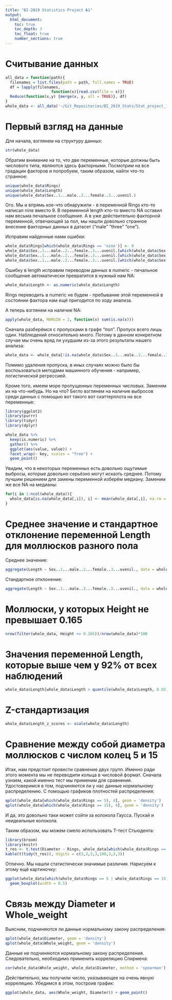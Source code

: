 ```yaml
---
title: "BI-2019 Statistics Project №1"
output: 
  html_document:
    toc: true 
    toc_depth: 3
    toc_float: true
    number_sections: true
---
```

# Считывание данных

```r
all_data = function(path){
  filenames = list.files(path = path, full.names = TRUE)
  df = lapply(filenames, 
                    function(x){read.csv(file = x)})
  Reduce(function(x,y) {merge(x, y, all = TRUE)}, df)
}
whole_data <- all_data('~/Git_Repositories/BI_2019_Stats/Stat_project_1/Data')
```


# Первый взгляд на данные

Для начала, взглянем на структуру данных:

```r
str(whole_data)
```

Обратим внимание на то, что две переменные, которые должны быть числового типа, являются здесь факторными. Посмотрим на все градации факторов и попробуем, таким образом, найти что-то странное:

```r
unique(whole_data$Rings)
unique(whole_data$Length)
unique(whole_data$Sex..1...male..2...female..3...uvenil.)

```

Ого. Мы и впрямь кое-что обнаружили - в переменной Rings кто-то написал nine вместо 9. В переменной length кто-то вместо NA оставил нам весьма печальное сообщение. А в уже действительно факторной переменной, отвечающей за пол, мы нашли довольно странное внесение факторных данных в датасет ("male"  "three" "one").

Исправим найденные нами ошибки:

```r
whole_data$Rings[which(whole_data$Rings == 'nine')] <- 9
whole_data$Sex..1...male..2...female..3...uvenil.[which(whole_data$Sex..1...male..2...female..3...uvenil. == 'male')] <- 1
whole_data$Sex..1...male..2...female..3...uvenil.[which(whole_data$Sex..1...male..2...female..3...uvenil. == 'three')] <- 3
whole_data$Sex..1...male..2...female..3...uvenil.[which(whole_data$Sex..1...male..2...female..3...uvenil. == 'one')] <- 1
```

Ошибку в length исправим переводом данных в numeric - печальное сообщение автоматически превратится в нужный нам NA:

```r
whole_data$Length <- as.numeric(whole_data$Length)
```

Rings переводить в numeric не будем - пребывание этой переменной в состоянии фактора нам ещё пригодится по ходу анализа.

А теперь взглянем на наличие NA:

```r
apply(whole_data, MARGIN = 2, function(x) sum(is.na(x)))
```

Сначала разберёмся с пропусками в графе "пол". Пропуск всего лишь один. Наблюдений относительно много. Потому в данном конкретном случае мы очень вряд ли ухудшим из-за этого результаты нашего анализа:

```r
whole_data <- whole_data[!is.na(whole_data$Sex..1...male..2...female..3...uvenil.), ]
```

Помимо удаления пропуска, в иных случаях можно было бы воспоьзоваться методами машинного обучения - например, логистической регрессией.


Кроме того, имеем море пропущенных переменных числовых. Заменим их на что-нибудь. Но на что?
Бегло взглянем на наличие выбросов среди данных с помощью вот такого вот скаттерплота на все переменные:

```r
library(ggplot2)
library(purrr)
library(tidyr)
library(dplyr)

whole_data %>%
  keep(is.numeric) %>% 
  gather() %>% 
  ggplot(aes(value, value)) +
  facet_wrap(~ key, scales = "free") +
  geom_point()
```

Увидим, что в некоторых переменных есть довольно ощутимые выбросы, которые довольно серьёзно могут исказть среднее. Потому лучшим решением для замены переменной изберём медиану. Заменим же все NA на медианы:

```r
for(i in 1:ncol(whole_data)){
  whole_data[is.na(whole_data[,i]), i] <- mean(whole_data[,i], na.rm = TRUE) 
}
```

# Среднее значение и стандартное отклонение переменной Length для моллюсков разного пола

Среднее значение:

```r
aggregate(Length ~ Sex..1...male..2...female..3...uvenil., data = whole_data, FUN = 'mean')
```

Стандартное отклонение:

```r
aggregate(Length ~ Sex..1...male..2...female..3...uvenil., data = whole_data, FUN = 'sd')
```

# Моллюски, у которых Height не превышает 0.165

```r
nrow(filter(whole_data, Height <= 0.165))/nrow(whole_data)*100
```


# Значения переменной Length, которые выше чем у 92% от всех наблюдений

```r
whole_data$Length[whole_data$Length > quantile(whole_data$Length, 0.93)]
```

# Z-стандартизация

```r
whole_data$Length_z_scores <- scale(whole_data$Length)
```

# Сравнение между собой диаметра моллюсков с числом колец 5 и 15

Итак, нам предстоит провести сравнение двух групп. Именно ради этого момента мы не переводили кольца в числовой формат. Сначала узнаем, какой именно тест мы применим для сравнения. Удостоверимся в том, подчиняются ли у нас данные нормальному распределению. С помощью графиков плотностей распределения:

```r
qplot(whole_data[which(whole_data$Rings == 5), 4], geom = 'density')
qplot(whole_data[which(whole_data$Rings == 15), 4], geom = 'density')
```

И да, это довольно таки может сойти за колокола Гаусса. Пускай и неидеальные колокола.

Таким образом, мы можем смело использовать T-тест Стьюдента:


```r
library(broom)
library(knitr)
t_res <- t.test(Diameter ~ Rings, whole_data[which(whole_data$Rings == 5 | whole_data$Rings == 15), ])
kable(t(tidy(t_res)), digits = c(3,3,3,3,100,3,3,3))
```





Отлично. Мы нашли статистически значимые различия. Нарисуем к этому ещё картиночку:

```r
ggplot(whole_data[which(whole_data$Rings == 5 | whole_data$Rings == 15), ], aes(Rings, Diameter, color = Rings)) +
  geom_boxplot(width = 0.5)
```

# Связь между Diameter и Whole_weight

Выясним, подчиняются ли данные нормальному закону распределения:

```r
qplot(whole_data$Diameter, geom = 'density')
qplot(whole_data$Whole_weight, geom = 'density')
```

Данные не подчиняются нормальному закону распределения. Следовательно, необходимо применить корреляцию Спирмена:

```r
cor(whole_data$Whole_weight, whole_data$Diameter, method = 'spearman')
```

Действительно, мы получили число, указывающее на очень явную корреляцию. Убедимся в этом, построив график:

```r
ggplot(whole_data, aes(Whole_weight, Diameter)) + geom_point()
```

